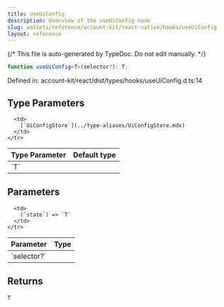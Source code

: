 ```yaml
---
title: useUiConfig
description: Overview of the useUiConfig hook
slug: wallets/reference/account-kit/react-native/hooks/useUiConfig
layout: reference
---
```


{/* This file is auto-generated by TypeDoc. Do not edit manually. */}

```ts
function useUiConfig<T>(selector?): T;
```

Defined in: account-kit/react/dist/types/hooks/useUiConfig.d.ts:14

## Type Parameters

<table>
  <thead>
    <tr>
      <th align="left">Type Parameter</th>
      <th align="left">Default type</th>
    </tr>
  </thead>

  <tbody>
    <tr>
      <td>
        `T`
      </td>

      <td>
        [`UiConfigStore`](../type-aliases/UiConfigStore.mdx)
      </td>
    </tr>

  </tbody>
</table>

## Parameters

<table>
  <thead>
    <tr>
      <th align="left">Parameter</th>
      <th align="left">Type</th>
    </tr>
  </thead>

  <tbody>
    <tr>
      <td>
        `selector?`
      </td>

      <td>
        (`state`) => `T`
      </td>
    </tr>

  </tbody>
</table>

## Returns

`T`
